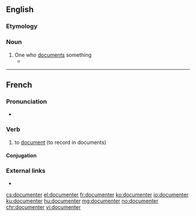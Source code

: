 ==English==

===Etymology===

{{suffix|document|er|lang=en}}

===Noun===
{{en-noun}}

# One who [[document]]s something
#* {{quote-news|1988|June 10|Justin Hayford|The Human Radio|Chicago Reader|url=https://securesite.chireader.com/cgi-bin/Archive/abridged2.bat?path=1988/880610/SHERRI
|passage=But Osterman is not merely a '''documenter''', preserving the lost art form of the radio drama. }}

----

==French==

===Pronunciation===
* {{IPA|/dɔ.ky.mɑ̃.te/|lang=fr}}

===Verb===
{{fr-verb}}

# to [[document]] (to record in documents)

====Conjugation====
{{fr-conj-er|document|avoir}}

===External links===
* {{R:TLFi}}

[[cs:documenter]]
[[el:documenter]]
[[fr:documenter]]
[[ko:documenter]]
[[io:documenter]]
[[ku:documenter]]
[[hu:documenter]]
[[mg:documenter]]
[[no:documenter]]
[[chr:documenter]]
[[vi:documenter]]